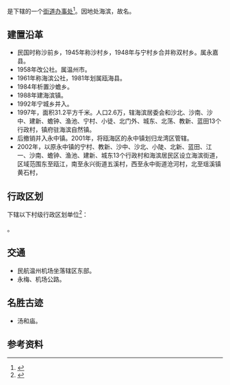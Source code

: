 {{中国乡级行政区|33/03/03/003/000
| 政府驻地 = 沙村路29号
| 电话区号 = 577
}}

'''{{PAGENAMEBASE}}'''是{{PRC admin/fullname|33/03/03/003/000|3}}下辖的一个[[街道办事处|街道办事处]]<ref>{{PRC admin/ref sgc|{{PRC admin/parent|33/03/03/003/000}}}}</ref>。因地处海滨，故名。

==建置沿革==
* 民国时称沙前乡，1945年称沙村乡，1948年与宁村乡合并称双村乡。属永嘉县。
* 1958年改公社。属温州市。
* 1961年称海滨公社，1981年划属瓯海县。
* 1984年析置沙蟾乡。
* 1988年建海滨镇。
* 1992年宁城乡并入。
* 1997年，面积31.2平方千米。人口2.6万，辖海滨居委会和沙北、沙南、沙中、建新、蟾钟、渔池、宁村、小徒、北门外、城东、北荡、教新、蓝田13个行政村，镇府驻海滨自然镇。
* 后撤销并入永中镇。2001年，将瓯海区的永中镇划归龙湾区管辖。
* 2002年，以原永中镇的宁村、教新、沙中、沙北、小陡、北新、蓝田、江一、沙南、蟾钟、渔池、建新、城东13个行政村和海滨居民区设立海滨街道，区域范围东至瓯江，南至永兴街道五溪村，西至永中街道沧河村，北至瑶溪镇黄石村，

== 行政区划 ==
{{PAGENAMEBASE}}下辖以下村级行政区划单位<ref>{{PRC admin/ref sgc|33/03/03/003/000}}</ref>：

{{PRC admin/children|33/03/03/003/000}}。

==交通==
* 民航温州机场坐落辖区东部。
* 永梅、机场公路。

==名胜古迹==
* 汤和庙。

== 参考资料 ==
{{reflist}}

{{PRC admin/navcat|33/03/03/003/000}}